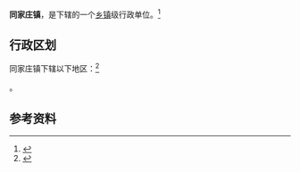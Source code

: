 {{中国乡级行政区|61/05/24/110/000}}

'''同家庄镇'''，是{{PRC admin/fullname|61/05/24/110/000|3}}下辖的一个[[乡镇|乡镇]]级行政单位。<ref>{{PRC admin/ref sgc|{{PRC admin/parent|61/05/24/110/000}}}}</ref>

== 行政区划 ==

同家庄镇下辖以下地区：<ref>{{PRC admin/ref sgc|61/05/24/110/000}}</ref>

{{PRC admin/children|61/05/24/110/000}}。

== 参考资料 ==

{{reflist}}

{{行政区划小作品}}
{{PRC admin/navcat|61/05/24/110/000}}